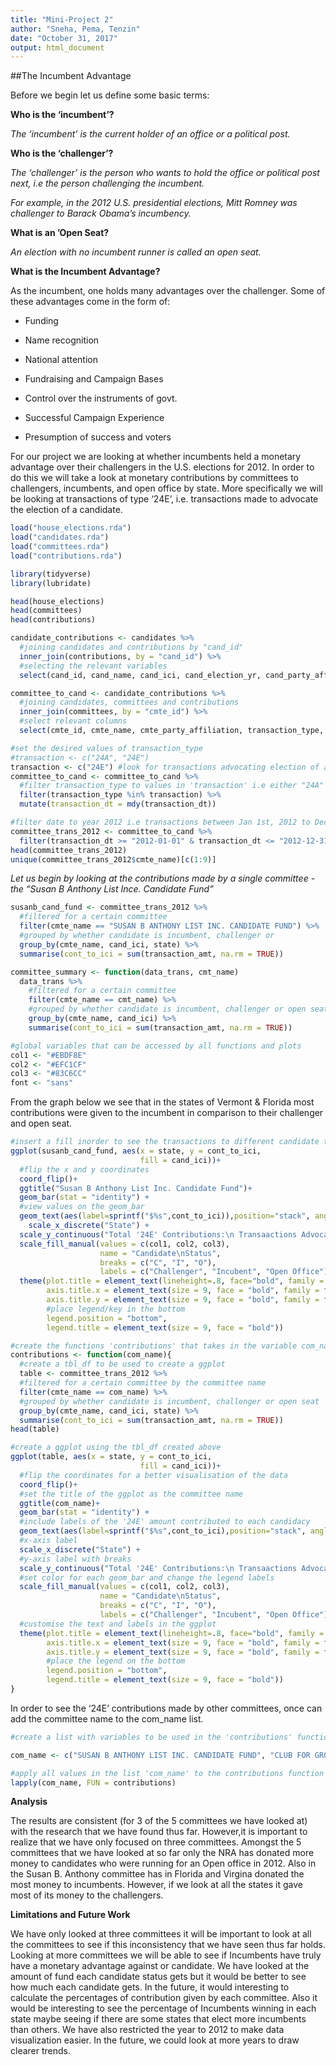 ```yaml
---
title: "Mini-Project 2"
author: "Sneha, Pema, Tenzin"
date: "October 31, 2017"
output: html_document
---
```


##The Incumbent Advantage


Before we begin let us define some basic terms:

**Who is the ‘incumbent’?**

*The ‘incumbent’ is the current holder of an office or a political post.*

**Who is the ‘challenger’?**

*The ‘challenger’ is the person who wants to hold the office or political post next, i.e the person challenging the incumbent.* 

*For example, in the 2012 U.S. presidential elections, Mitt Romney was challenger to Barack Obama’s incumbency.*

**What is an 'Open Seat?**

*An election with no incumbent runner is called an open seat.*


**What is the Incumbent Advantage?**
 
As the incumbent, one holds many advantages over the challenger. Some of these advantages come in the form of:

- Funding

- Name recognition

- National attention

- Fundraising and Campaign Bases

- Control over the instruments of govt.

- Successful Campaign Experience

- Presumption of success and voters

For our project we are looking at whether incumbents held a monetary advantage over their challengers in the U.S. elections for 2012. In order to do this we will take a look at monetary contributions by committees to challengers, incumbents, and open office by state. More specifically we will be looking at transactions of type '24E', i.e. transactions made to advocate the election of a candidate.

```r
load("house_elections.rda")
load("candidates.rda")
load("committees.rda")
load("contributions.rda")
```

```r
library(tidyverse)
library(lubridate)
```
```r
head(house_elections)
head(committees)
head(contributions)
```


```r
candidate_contributions <- candidates %>%
  #joining candidates and contributions by "cand_id"
  inner_join(contributions, by = "cand_id") %>%
  #selecting the relevant variables
  select(cand_id, cand_name, cand_ici, cand_election_yr, cand_party_affiliation, cmte_id, transaction_type, name, transaction_dt, transaction_amt, state)
```

```r
committee_to_cand <- candidate_contributions %>%
  #joining candidates, committees and contributions
  inner_join(committees, by = "cmte_id") %>%
  #select relevant columns
  select(cmte_id, cmte_name, cmte_party_affiliation, transaction_type, name, transaction_dt, transaction_amt, cand_name, cand_party_affiliation, cand_ici, state)
```

```r
#set the desired values of transaction_type
#transaction <- c("24A", "24E")
transaction <- c("24E") #look for transactions advocating election of a candidate
committee_to_cand <- committee_to_cand %>%
  #filter transaction_type to values in 'transaction' i.e either "24A" or "24E"
  filter(transaction_type %in% transaction) %>%
  mutate(transaction_dt = mdy(transaction_dt))
```

```r
#filter date to year 2012 i.e transactions between Jan 1st, 2012 to Dec 31st, 2012
committee_trans_2012 <- committee_to_cand %>%
  filter(transaction_dt >= "2012-01-01" & transaction_dt <= "2012-12-31")
head(committee_trans_2012)
unique(committee_trans_2012$cmte_name)[c(1:9)]
```

*Let us begin by looking at the contributions made by a single committee - the "Susan B Anthony List Ince. Candidate Fund"*

```r
susanb_cand_fund <- committee_trans_2012 %>%
  #filtered for a certain committee
  filter(cmte_name == "SUSAN B ANTHONY LIST INC. CANDIDATE FUND") %>%
  #grouped by whether candidate is incumbent, challenger or 
  group_by(cmte_name, cand_ici, state) %>%
  summarise(cont_to_ici = sum(transaction_amt, na.rm = TRUE))

committee_summary <- function(data_trans, cmt_name)
  data_trans %>%
    #filtered for a certain committee
    filter(cmte_name == cmt_name) %>%
    #grouped by whether candidate is incumbent, challenger or open seat.
    group_by(cmte_name, cand_ici) %>%
    summarise(cont_to_ici = sum(transaction_amt, na.rm = TRUE))
```

```r
#global variables that can be accessed by all functions and plots
col1 <- "#EBDF8E"
col2 <- "#EFC1CF"
col3 <- "#83C6CC"
font <- "sans"
```

From the graph below we see that in the states of Vermont  & Florida most contributions were given to the incumbent in comparison to their challenger and open seat. 

```r
#insert a fill inorder to see the transactions to different candidate types
ggplot(susanb_cand_fund, aes(x = state, y = cont_to_ici,
                             fill = cand_ici))+
  #flip the x and y coordinates
  coord_flip()+
  ggtitle("Susan B Anthony List Inc. Candidate Fund")+
  geom_bar(stat = "identity") + 
  #view values on the geom_bar
  geom_text(aes(label=sprintf("$%s",cont_to_ici)),position="stack", angle = -90, size = 3)+
    scale_x_discrete("State") +
  scale_y_continuous("Total '24E' Contributions:\n Transaactions Advocating Election of a Candidate", limits = c(0,10000), breaks = seq(0, 10000, 5000), labels = c("$0", "$5,000", "$10,000")) +
  scale_fill_manual(values = c(col1, col2, col3),
                    name = "Candidate\nStatus",
                    breaks = c("C", "I", "O"),
                    labels = c("Challenger", "Incubent", "Open Office"))+
  theme(plot.title = element_text(lineheight=.8, face="bold", family = font),
        axis.title.x = element_text(size = 9, face = "bold", family = font),
        axis.title.y = element_text(size = 9, face = "bold", family = font),
        #place legend/key in the bottom
        legend.position = "bottom",
        legend.title = element_text(size = 9, face = "bold"))
```

```r
#create the functions 'contributions' that takes in the variable com_name
contributions <- function(com_name){ 
  #create a tbl_df to be used to create a ggplot
  table <- committee_trans_2012 %>%
  #filtered for a certain committee by the committee name
  filter(cmte_name == com_name) %>%
  #grouped by whether candidate is incumbent, challenger or open seat
  group_by(cmte_name, cand_ici, state) %>%
  summarise(cont_to_ici = sum(transaction_amt, na.rm = TRUE))
head(table)

#create a ggplot using the tbl_df created above
ggplot(table, aes(x = state, y = cont_to_ici,
                             fill = cand_ici))+
  #flip the coordinates for a better visualisation of the data
  coord_flip()+
  #set the title of the ggplot as the committee name
  ggtitle(com_name)+
  geom_bar(stat = "identity") + 
  #include labels of the '24E' amount contributed to each candidacy
  geom_text(aes(label=sprintf("$%s",cont_to_ici),position="stack", angle = -90, size = 1))+
  #x-axis label
  scale_x_discrete("State") +
  #y-axis label with breaks
  scale_y_continuous("Total '24E' Contributions:\n Transaactions Advocating Election of a Candidate", limits = c(0,10000), breaks = seq(0, 10000, 5000), labels = c("$0", "$5,000", "$10,000")) +
  #set color for each geom_bar and change the legend labels
  scale_fill_manual(values = c(col1, col2, col3),
                    name = "Candidate\nStatus",
                    breaks = c("C", "I", "O"),
                    labels = c("Challenger", "Incubent", "Open Office"))+
  #customise the text and labels in the ggplot
  theme(plot.title = element_text(lineheight=.8, face="bold", family = font),
        axis.title.x = element_text(size = 9, face = "bold", family = font),
        axis.title.y = element_text(size = 9, face = "bold", family = font),
        #place the legend on the bottom
        legend.position = "bottom",
        legend.title = element_text(size = 9, face = "bold"))
}
```


In order to see the '24E' contributions made by other committees, once can add the committee name to the com_name list.

```r
#create a list with variables to be used in the 'contributions' function

com_name <- c("SUSAN B ANTHONY LIST INC. CANDIDATE FUND", "CLUB FOR GROWTH PAC", "NATIONAL RIFLE ASSOCIATION OF AMERICA POLITICAL VICTORY FUND", "NATIONAL RIGHT TO LIFE POLITICAL ACTION COMMITTEE", "AMERICANS FOR RESPONSIBLE LEADERSHIP")
```

```r
#apply all values in the list 'com_name' to the contributions function
lapply(com_name, FUN = contributions)
```


**Analysis**

The results are consistent (for 3 of the 5 committees we have looked at) with the research that we have found thus far. However,it is important to realize that we have only focused on three committees. Amongst the 5 committees that we have looked at so far only the NRA has donated more money to candidates who were running for an Open office in 2012. Also in the Susan B. Anthony committee has in Florida and Virgina donated the most money to incumbents. However, if we look at all the states it gave most of its money to the challengers. 

**Limitations and Future Work**

We have only looked at three committees it will be important to look at all the committees to see if this inconsistency that we have seen thus far holds. Looking at more committees we will be able to see if Incumbents have truly have a monetary advantage against or candidate. We have looked at the amount of fund each candidate status gets but it would be better to see how much each candidate gets. In the future, it would interesting to calculate the percentages of contribution given by each committee. Also it would be interesting to see the percentage of Incumbents winning in each state maybe seeing if there are some states that elect more incumbents than others. 
We have also restricted the year to 2012 to make data visualization easier. In the future, we could look at more years to draw clearer trends. 









